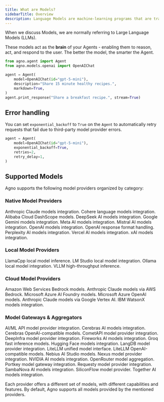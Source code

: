 ```yaml
---
title: What are Models?
sidebarTitle: Overview
description: Language Models are machine-learning programs that are trained to understand natural language and code.
---
```


When we discuss Models, we are normally referring to Large Language Models (LLMs).

These models act as the **brain** of your Agents - enabling them to reason, act, and respond to the user. The better the model, the smarter the Agent.

```python
from agno.agent import Agent
from agno.models.openai import OpenAIChat

agent = Agent(
    model=OpenAIChat(id="gpt-5-mini"),
    description="Share 15 minute healthy recipes.",
    markdown=True,
)
agent.print_response("Share a breakfast recipe.", stream=True)
```

## Error handling

You can set `exponential_backoff` to `True` on the `Agent` to automatically retry requests that fail due to third-party model provider errors.

```python
agent = Agent(
    model=OpenAIChat(id="gpt-5-mini"),
    exponential_backoff=True,
    retries=2,
    retry_delay=1,
)
```

## Supported Models

Agno supports the following model providers organized by category:

### Native Model Providers

<CardGroup cols={3}>
  <Card
    title="Anthropic"
    icon="brain"
    iconType="duotone"
    href="/concepts/models/anthropic"
  >
    Anthropic Claude models integration.
  </Card>
  <Card
    title="Cohere"
    icon="robot"
    iconType="duotone"
    href="/concepts/models/cohere"
  >
    Cohere language models integration.
  </Card>
  <Card
    title="DashScope"
    icon="robot"
    iconType="duotone"
    href="/concepts/models/dashscope"
  >
    Alibaba Cloud DashScope models.
  </Card>
  <Card
    title="DeepSeek"
    icon="robot"
    iconType="duotone"
    href="/concepts/models/deepseek"
  >
    DeepSeek AI models integration.
  </Card>
  <Card
    title="Google Gemini"
    icon="google"
    iconType="duotone"
    href="/concepts/models/google"
  >
    Google Gemini models integration.
  </Card>
  <Card
    title="Meta"
    icon="meta"
    iconType="duotone"
    href="/concepts/models/meta"
  >
    Meta AI models integration.
  </Card>
  <Card
    title="Mistral"
    icon="wind"
    iconType="duotone"
    href="/concepts/models/mistral"
  >
    Mistral AI models integration.
  </Card>
  <Card
    title="OpenAI"
    icon="robot"
    iconType="duotone"
    href="/concepts/models/openai"
  >
    OpenAI models integration.
  </Card>
  <Card
    title="OpenAI Responses"
    icon="robot"
    iconType="duotone"
    href="/concepts/models/openai-responses"
  >
    OpenAI response format handling.
  </Card>
  <Card
    title="Perplexity"
    icon="question"
    iconType="duotone"
    href="/concepts/models/perplexity"
  >
    Perplexity AI models integration.
  </Card>
  <Card
    title="Vercel"
    icon="robot"
    iconType="duotone"
    href="/concepts/models/vercel"
  >
    Vercel AI models integration.
  </Card>
  <Card
    title="xAI"
    icon="x"
    iconType="duotone"
    href="/concepts/models/xai"
  >
    xAI models integration.
  </Card>
</CardGroup>

### Local Model Providers

<CardGroup cols={3}>
  <Card
    title="LlamaCpp"
    icon="robot"
    iconType="duotone"
    href="/concepts/models/llama_cpp"
  >
    LlamaCpp local model inference.
  </Card>
  <Card
    title="LM Studio"
    icon="laptop"
    iconType="duotone"
    href="/concepts/models/lmstudio"
  >
    LM Studio local model integration.
  </Card>
  <Card
    title="Ollama"
    icon="robot"
    iconType="duotone"
    href="/concepts/models/ollama"
  >
    Ollama local model integration.
  </Card>
  <Card
    title="VLLM"
    icon="server"
    iconType="duotone"
    href="/concepts/models/vllm"
  >
    VLLM high-throughput inference.
  </Card>
</CardGroup>

### Cloud Model Providers

<CardGroup cols={3}>
  <Card
    title="AWS Bedrock"
    icon="cloud"
    iconType="duotone"
    href="/concepts/models/aws-bedrock"
  >
    Amazon Web Services Bedrock models.
  </Card>
  <Card
    title="Claude via AWS Bedrock"
    icon="brain"
    iconType="duotone"
    href="/concepts/models/aws-claude"
  >
    Anthropic Claude models via AWS Bedrock.
  </Card>
  <Card
    title="Azure AI Foundry"
    icon="microsoft"
    iconType="duotone"
    href="/concepts/models/azure-ai-foundry"
  >
    Microsoft Azure AI Foundry models.
  </Card>
  <Card
    title="Azure OpenAI"
    icon="microsoft"
    iconType="duotone"
    href="/concepts/models/azure-openai"
  >
    Microsoft Azure OpenAI models.
  </Card>
  <Card
    title="Vertex AI Claude"
    icon="brain"
    iconType="duotone"
    href="/concepts/models/vertexai-claude"
  >
    Anthropic Claude models via Google Vertex AI.
  </Card>
  <Card
    title="IBM WatsonX"
    icon="robot"
    iconType="duotone"
    href="/concepts/models/ibm-watsonx"
  >
    IBM WatsonX models integration.
  </Card>
</CardGroup>

### Model Gateways & Aggregators

<CardGroup cols={3}>
  <Card
    title="AI/ML API"
    icon="robot"
    iconType="duotone"
    href="/concepts/models/aimlapi"
  >
    AI/ML API model provider integration.
  </Card>
  <Card
    title="Cerebras"
    icon="robot"
    iconType="duotone"
    href="/concepts/models/cerebras"
  >
    Cerebras AI models integration.
  </Card>
  <Card
    title="Cerebras OpenAI"
    icon="robot"
    iconType="duotone"
    href="/concepts/models/cerebras_openai"
  >
    Cerebras OpenAI-compatible models.
  </Card>
  <Card
    title="CometAPI"
    icon="comet"
    iconType="duotone"
    href="/concepts/models/cometapi"
  >
    CometAPI model provider integration.
  </Card>
  <Card
    title="DeepInfra"
    icon="infinity"
    iconType="duotone"
    href="/concepts/models/deepinfra"
  >
    DeepInfra model provider integration.
  </Card>
  <Card
    title="Fireworks"
    icon="fire"
    iconType="duotone"
    href="/concepts/models/fireworks"
  >
    Fireworks AI models integration.
  </Card>
  <Card
    title="Groq"
    icon="bolt"
    iconType="duotone"
    href="/concepts/models/groq"
  >
    Groq fast inference models.
  </Card>
  <Card
    title="Hugging Face"
    icon="robot"
    iconType="duotone"
    href="/concepts/models/huggingface"
  >
    Hugging Face models integration.
  </Card>
  <Card
    title="LangDB"
    icon="database"
    iconType="duotone"
    href="/concepts/models/langdb"
  >
    LangDB model provider integration.
  </Card>
  <Card
    title="LiteLLM"
    icon="lightbulb"
    iconType="duotone"
    href="/concepts/models/litellm"
  >
    LiteLLM unified model interface.
  </Card>
  <Card
    title="LiteLLM OpenAI"
    icon="lightbulb"
    iconType="duotone"
    href="/concepts/models/litellm_openai"
  >
    LiteLLM OpenAI-compatible models.
  </Card>
  <Card
    title="Nebius AI Studio"
    icon="star"
    iconType="duotone"
    href="/concepts/models/nebius"
  >
    Nebius AI Studio models.
  </Card>
  <Card
    title="Nexus"
    icon="link"
    iconType="duotone"
    href="/concepts/models/nexus"
  >
    Nexus model provider integration.
  </Card>
  <Card
    title="NVIDIA"
    icon="robot"
    iconType="duotone"
    href="/concepts/models/nvidia"
  >
    NVIDIA AI models integration.
  </Card>
  <Card
    title="OpenRouter"
    icon="route"
    iconType="duotone"
    href="/concepts/models/openrouter"
  >
    OpenRouter model aggregation.
  </Card>
  <Card
    title="Portkey"
    icon="key"
    iconType="duotone"
    href="/concepts/models/portkey"
  >
    Portkey model gateway integration.
  </Card>
  <Card
    title="Requesty"
    icon="robot"
    iconType="duotone"
    href="/concepts/models/requesty"
  >
    Requesty model provider integration.
  </Card>
  <Card
    title="Sambanova"
    icon="server"
    iconType="duotone"
    href="/concepts/models/sambanova"
  >
    SambaNova AI models integration.
  </Card>
  <Card
    title="SiliconFlow"
    icon="robot"
    iconType="duotone"
    href="/concepts/models/siliconflow"
  >
    SiliconFlow model provider.
  </Card>
  <Card
    title="Together"
    icon="users"
    iconType="duotone"
    href="/concepts/models/together"
  >
    Together AI models integration.
  </Card>
</CardGroup>

Each provider offers a different set of models, with different capabilities and features. By default, Agno supports all models provided by the mentioned providers.
